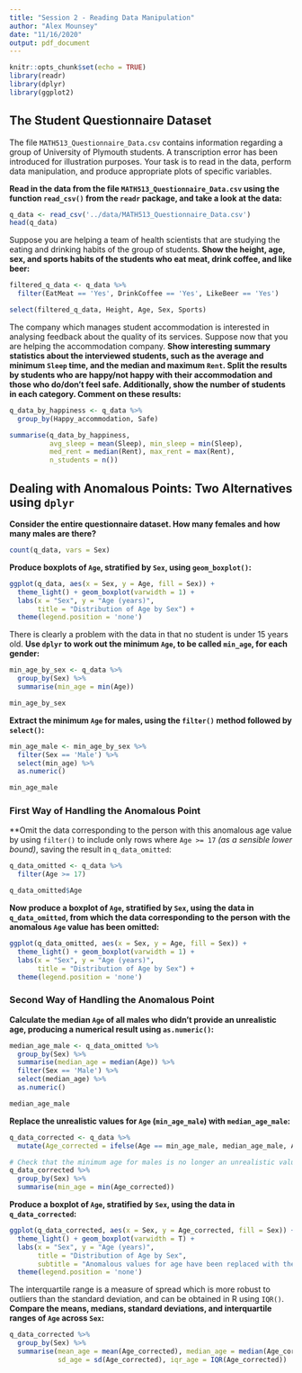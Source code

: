 ```yaml
---
title: "Session 2 - Reading Data Manipulation"
author: "Alex Mounsey"
date: "11/16/2020"
output: pdf_document
---
```


```r
knitr::opts_chunk$set(echo = TRUE)
library(readr)
library(dplyr)
library(ggplot2)
```

## The Student Questionnaire Dataset

The file `MATH513_Questionnaire_Data.csv` contains information regarding a group 
of University of Plymouth students. A transcription error has been introduced 
for illustration purposes. Your task is to read in the data, perform data 
manipulation, and produce appropriate plots of specific variables.

**Read in the data from the file `MATH513_Questionnaire_Data.csv` using the 
function `read_csv()` from the `readr` package, and take a look at the data:**
```r
q_data <- read_csv('../data/MATH513_Questionnaire_Data.csv')
head(q_data)
```

Suppose you are helping a team of health scientists that are studying the eating 
and drinking habits of the group of students. **Show the height, age, sex, and 
sports habits of the students who eat meat, drink coffee, and like beer:**
```r
filtered_q_data <- q_data %>%
  filter(EatMeat == 'Yes', DrinkCoffee == 'Yes', LikeBeer == 'Yes')

select(filtered_q_data, Height, Age, Sex, Sports)
```

The company which manages student accommodation is interested in analysing 
feedback about the quality of its services. Suppose now that you are helping the 
accommodation company. **Show interesting summary statistics about the 
interviewed students, such as the average and minimum `Sleep` time, and the median 
and maximum `Rent`. Split the results by students who are happy/not happy with 
their accommodation and those who do/don't feel safe. Additionally, show the 
number of students in each category. Comment on these results:**
```r
q_data_by_happiness <- q_data %>%
  group_by(Happy_accommodation, Safe)

summarise(q_data_by_happiness,
          avg_sleep = mean(Sleep), min_sleep = min(Sleep),
          med_rent = median(Rent), max_rent = max(Rent),
          n_students = n())
```

## Dealing with Anomalous Points: Two Alternatives using `dplyr`

**Consider the entire questionnaire dataset. How many females and how many males 
are there?**
```r
count(q_data, vars = Sex)
```

**Produce boxplots of `Age`, stratified by `Sex`, using `geom_boxplot()`:**
```r
ggplot(q_data, aes(x = Sex, y = Age, fill = Sex)) +
  theme_light() + geom_boxplot(varwidth = 1) +
  labs(x = "Sex", y = "Age (years)",
       title = "Distribution of Age by Sex") +
  theme(legend.position = 'none')
```

There is clearly a problem with the data in that no student is under 15 years old. 
**Use `dplyr` to work out the minimum `Age`, to be called `min_age`, for each gender:**
```r
min_age_by_sex <- q_data %>%
  group_by(Sex) %>%
  summarise(min_age = min(Age))

min_age_by_sex
```

**Extract the minimum `Age` for males, using the `filter()` method followed by 
`select()`:**
```r
min_age_male <- min_age_by_sex %>%
  filter(Sex == 'Male') %>%
  select(min_age) %>%
  as.numeric()

min_age_male
```

### First Way of Handling the Anomalous Point

**Omit the data corresponding to the person with this anomalous age value by 
using `filter()` to include only rows where `Age >= 17` _(as a sensible lower 
bound)_, saving the result in `q_data_omitted`:
```r
q_data_omitted <- q_data %>%
  filter(Age >= 17)

q_data_omitted$Age
```

**Now produce a boxplot of `Age`, stratified by `Sex`, using the data in 
`q_data_omitted`, from which the data corresponding to the person with the 
anomalous `Age` value has been omitted:**
```r
ggplot(q_data_omitted, aes(x = Sex, y = Age, fill = Sex)) +
  theme_light() + geom_boxplot(varwidth = 1) +
  labs(x = "Sex", y = "Age (years)",
       title = "Distribution of Age by Sex") +
  theme(legend.position = 'none')
```

### Second Way of Handling the Anomalous Point

**Calculate the median `Age` of all males who didn't provide an unrealistic age, 
producing a numerical result using `as.numeric()`:**
```r
median_age_male <- q_data_omitted %>%
  group_by(Sex) %>%
  summarise(median_age = median(Age)) %>%
  filter(Sex == 'Male') %>%
  select(median_age) %>%
  as.numeric()

median_age_male
```

**Replace the unrealistic values for `Age` (`min_age_male`) with 
`median_age_male`:**
```r
q_data_corrected <- q_data %>%
  mutate(Age_corrected = ifelse(Age == min_age_male, median_age_male, Age))

# Check that the minimum age for males is no longer an unrealistic value:
q_data_corrected %>%
  group_by(Sex) %>%
  summarise(min_age = min(Age_corrected))
```

**Produce a boxplot of `Age`, stratified by `Sex`, using the data in 
`q_data_corrected`:**
```r
ggplot(q_data_corrected, aes(x = Sex, y = Age_corrected, fill = Sex)) +
  theme_light() + geom_boxplot(varwidth = T) +
  labs(x = "Sex", y = "Age (years)",
       title = "Distribution of Age by Sex",
       subtitle = "Anomalous values for age have been replaced with the median") +
  theme(legend.position = 'none')
```

The interquartile range is a measure of spread which is more robust to outliers 
than the standard deviation, and can be obtained in R using `IQR()`. **Compare 
the means, medians, standard deviations, and interquartile ranges of `Age` across 
`Sex`:**
```r
q_data_corrected %>%
  group_by(Sex) %>%
  summarise(mean_age = mean(Age_corrected), median_age = median(Age_corrected),
            sd_age = sd(Age_corrected), iqr_age = IQR(Age_corrected))
```
